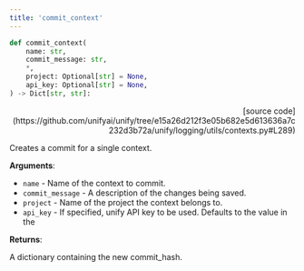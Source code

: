 ```yaml
---
title: 'commit_context'
---
```


```python
def commit_context(
    name: str,
    commit_message: str,
    *,
    project: Optional[str] = None,
    api_key: Optional[str] = None,
) -> Dict[str, str]:
```

<p align="right">[source code](https://github.com/unifyai/unify/tree/e15a26d212f3e05b682e5d613636a7c232d3b72a/unify/logging/utils/contexts.py#L289)</p>

Creates a commit for a single context.

**Arguments**:

- `name` - Name of the context to commit.
- `commit_message` - A description of the changes being saved.
- `project` - Name of the project the context belongs to.
- `api_key` - If specified, unify API key to be used. Defaults to the value in the



**Returns**:

A dictionary containing the new commit_hash.
